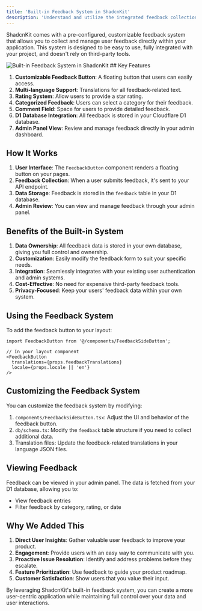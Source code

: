 ```yaml
---
title: 'Built-in Feedback System in ShadcnKit'
description: 'Understand and utilize the integrated feedback collection system in your ShadcnKit project'
---
```


ShadcnKit comes with a pre-configured, customizable feedback system that allows you to collect and manage user feedback directly within your application. This system is designed to be easy to use, fully integrated with your project, and doesn't rely on third-party tools.

<img src="/images/shadcnkit-feedback.gif" alt="Built-in Feedback System in ShadcnKit" />
## Key Features

1. **Customizable Feedback Button**: A floating button that users can easily access.
2. **Multi-language Support**: Translations for all feedback-related text.
3. **Rating System**: Allow users to provide a star rating.
4. **Categorized Feedback**: Users can select a category for their feedback.
5. **Comment Field**: Space for users to provide detailed feedback.
6. **D1 Database Integration**: All feedback is stored in your Cloudflare D1 database.
7. **Admin Panel View**: Review and manage feedback directly in your admin dashboard.

## How It Works

1. **User Interface**: The `FeedbackButton` component renders a floating button on your pages.
2. **Feedback Collection**: When a user submits feedback, it's sent to your API endpoint.
3. **Data Storage**: Feedback is stored in the `feedback` table in your D1 database.
4. **Admin Review**: You can view and manage feedback through your admin panel.

## Benefits of the Built-in System

1. **Data Ownership**: All feedback data is stored in your own database, giving you full control and ownership.
2. **Customization**: Easily modify the feedback form to suit your specific needs.
3. **Integration**: Seamlessly integrates with your existing user authentication and admin systems.
4. **Cost-Effective**: No need for expensive third-party feedback tools.
5. **Privacy-Focused**: Keep your users' feedback data within your own system.

## Using the Feedback System

To add the feedback button to your layout:

```tsx
import FeedbackButton from '@/components/FeedbackSideButton';

// In your layout component
<FeedbackButton 
  translations={props.feedbackTranslations}
  locale={props.locale || 'en'}
/>
```

## Customizing the Feedback System

You can customize the feedback system by modifying:

1. `components/FeedbackSideButton.tsx`: Adjust the UI and behavior of the feedback button.
2. `db/schema.ts`: Modify the `feedback` table structure if you need to collect additional data.
3. Translation files: Update the feedback-related translations in your language JSON files.

## Viewing Feedback

Feedback can be viewed in your admin panel. The data is fetched from your D1 database, allowing you to:

- View feedback entries
- Filter feedback by category, rating, or date

## Why We Added This

1. **Direct User Insights**: Gather valuable user feedback to improve your product.
2. **Engagement**: Provide users with an easy way to communicate with you.
3. **Proactive Issue Resolution**: Identify and address problems before they escalate.
4. **Feature Prioritization**: Use feedback to guide your product roadmap.
5. **Customer Satisfaction**: Show users that you value their input.

By leveraging ShadcnKit's built-in feedback system, you can create a more user-centric application while maintaining full control over your data and user interactions.